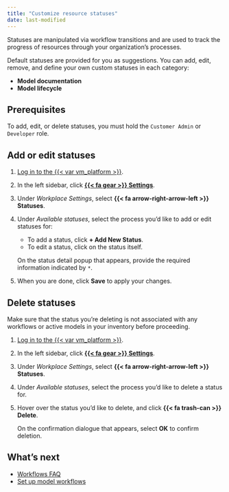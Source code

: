 ```yaml
---
title: "Customize resource statuses"
date: last-modified
---
```


Statuses are manipulated via workflow transitions and are used to track the progress of resources through your organization's processes.

Default statuses are provided for you as suggestions. You can add, edit, remove, and define your own custom statuses in each category:

- **Model documentation**
- **Model lifecycle**

<!-- Model validation statuses are in missing as of May 2024 -->

## Prerequisites

To add, edit, or delete statuses, you must hold the `Customer Admin` or `Developer` role.

## Add or edit statuses

1. [Log in to the {{< var vm_platform >}}]({{< var vm_url >}}).

2. In the left sidebar, click [**{{< fa gear >}} Settings**]({{< var vm_url >}}/settings).

3. Under *Workplace Settings*, select **{{< fa arrow-right-arrow-left >}} Statuses**.

4. Under *Available statuses*, select the process you'd like to add or edit statuses for:

    - To add a status, click **+ Add New Status**.
    - To edit a status, click on the status itself. 

    On the status detail popup that appears, provide the required information indicated by `*`.

5. When you are done, click **Save** to apply your changes.

## Delete statuses

::: {.callout-warning title="Deleting statuses already in use will cause your workflows to no longer function correctly."}
 Make sure that the status you're deleting is not associated with any workflows or active models in your inventory before proceeding. 
:::

1. [Log in to the {{< var vm_platform >}}]({{< var vm_url >}}).

2. In the left sidebar, click [**{{< fa gear >}} Settings**]({{< var vm_url >}}/settings).

3. Under *Workplace Settings*, select **{{< fa arrow-right-arrow-left >}} Statuses**.

4. Under *Available statuses*, select the process you'd like to delete a status for.

5. Hover over the status you'd like to delete, and click **{{< fa trash-can >}} Delete**.

    On the confirmation dialogue that appears, select **OK** to confirm deletion.

## What's next

- [Workflows FAQ](../faq/faq-workflows.qmd)
- [Set up model workflows](set-up-model-workflows.qmd)

